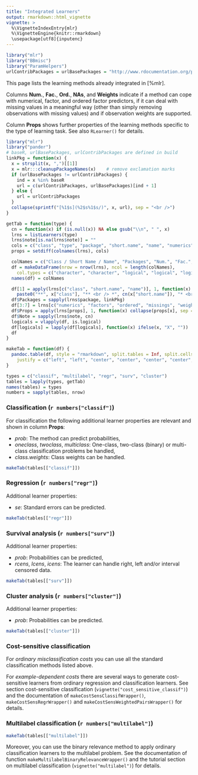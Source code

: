 ```yaml
---
title: "Integrated Learners"
output: rmarkdown::html_vignette
vignette: >
  %\VignetteIndexEntry{mlr}
  %\VignetteEngine{knitr::rmarkdown}
  \usepackage[utf8]{inputenc}
---
```


```r
library("mlr")
library("BBmisc")
library("ParamHelpers")
urlContribPackages = urlBasePackages = "http://www.rdocumentation.org/packages/"
```

This page lists the learning methods already integrated in [%mlr].

Columns **Num.**, **Fac.**, **Ord.**, **NAs**, and **Weights** indicate if a method can cope with numerical, factor, and ordered factor predictors, if it can deal with missing values in a meaningful way (other than simply removing observations with missing values) and if observation weights are supported.

Column **Props** shows further properties of the learning methods specific to the type of learning task.
See also `RLearner()` for details.

```r
library("mlr")
library("pander")
# baseR, urlBasePackages, urlContribPackages are defined in build
linkPkg = function(x) {
  x = strsplit(x, ",")[[1]]
  x = mlr:::cleanupPackageNames(x)    # remove exclamation marks
  if (urlBasePackages != urlContribPackages) {
    ind = x %in% baseR
    url = c(urlContribPackages, urlBasePackages)[ind + 1]
  } else {
    url = urlContribPackages
  }
  collapse(sprintf("[%1$s](%2$s%1$s/)", x, url), sep = "<br />")
}

getTab = function(type) {
  cn = function(x) if (is.null(x)) NA else gsub("\\n", " ", x)
  lrns = listLearners(type)
  lrns$note[is.na(lrns$note)] = ""
  cols = c("class", "type", "package", "short.name", "name", "numerics", "factors", "ordered", "missings", "weights", "note", "installed")
  props = setdiff(colnames(lrns), cols)

  colNames = c("Class / Short Name / Name", "Packages", "Num.", "Fac.", "Ord.", "NAs", "Weights", "Props", "Note")
  df = makeDataFrame(nrow = nrow(lrns), ncol = length(colNames),
    col.types = c("character", "character", "logical", "logical", "logical", "logical", "logical", "character", "character"))
  names(df) = colNames

  df[1] = apply(lrns[c("class", "short.name", "name")], 1, function(x)
    paste0("**", x["class"], "** <br /> *", cn(x["short.name"]), "* <br /><br />", cn(x["name"])))
  df$Packages = sapply(lrns$package, linkPkg)
  df[3:7] = lrns[c("numerics", "factors", "ordered", "missings", "weights")]
  df$Props = apply(lrns[props], 1, function(x) collapse(props[x], sep = "<br />"))
  df$Note = sapply(lrns$note, cn)
  logicals = vlapply(df, is.logical)
  df[logicals] = lapply(df[logicals], function(x) ifelse(x, "X", ""))
  df
}

makeTab = function(df) {
  pandoc.table(df, style = "rmarkdown", split.tables = Inf, split.cells = Inf,
    justify = c("left", "left", "center", "center", "center", "center", "center", "left", "left"))
}

types = c("classif", "multilabel", "regr", "surv", "cluster")
tables = lapply(types, getTab)
names(tables) = types
numbers = sapply(tables, nrow)
```

### Classification (`r numbers["classif"]`)

For classification the following additional learner properties are relevant and shown in column **Props**:

* *prob*: The method can predict probabilities,
* *oneclass*, *twoclass*, *multiclass*: One-class, two-class (binary) or multi-class classification problems be handled,
* *class.weights*: Class weights can be handled.

```r
makeTab(tables[["classif"]])
```

### Regression (`r numbers["regr"]`)

Additional learner properties:

* *se*: Standard errors can be predicted.

```r
makeTab(tables[["regr"]])
```

### Survival analysis (`r numbers["surv"]`)

Additional learner properties:

* *prob*: Probabilities can be predicted,
* *rcens*, *lcens*, *icens*: The learner can handle right, left and/or interval censored data.

```r
makeTab(tables[["surv"]])
```

### Cluster analysis (`r numbers["cluster"]`)

Additional learner properties:

* *prob*: Probabilities can be predicted.

```r
makeTab(tables[["cluster"]])
```

### Cost-sensitive classification

For *ordinary misclassification costs* you can use all the standard classification methods listed above.

For *example-dependent costs* there are several ways to generate cost-sensitive learners from ordinary regression and classification learners.
See section cost-sensitive classification (`vignette("cost_sensitive_classif")`) and the documentation of `makeCostSensClassifWrapper()`, `makeCostSensRegrWrapper()` and `makeCostSensWeightedPairsWrapper()` for details.

### Multilabel classification (`r numbers["multilabel"]`)

```r
makeTab(tables[["multilabel"]])
```

Moreover, you can use the binary relevance method to apply ordinary classification learners to the multilabel problem. 
See the documentation of function `makeMultilabelBinaryRelevanceWrapper()` and the tutorial section on multilabel classification (`vignette("multilabel")`) for details.
